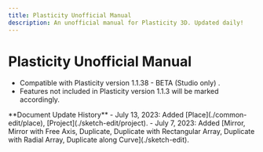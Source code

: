 ```yaml
---
title: Plasticity Unofficial Manual
description: An unofficial manual for Plasticity 3D. Updated daily!
---
```


# Plasticity Unofficial Manual

- Compatible with Plasticity version 1.1.38 - BETA (Studio only) .
- Features not included in Plasticity version 1.1.3 will be marked accordingly.

<Callout type="info">
**Document Update History**
- July 13, 2023: Added [Place](./common-edit/place), [Project](./sketch-edit/project).
- July 7, 2023: Added [Mirror, Mirror with Free Axis, Duplicate, Duplicate with Rectangular Array, Duplicate with Radial Array, Duplicate along Curve](./sketch-edit).
</Callout>




